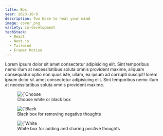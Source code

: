 ```yaml
---
title: Box.
year: 2023-10-9
description: Two boxe to heal your mind
image: cover.png
variety: in-development
techStack:
  - React
  - Next.js
  - Tailwind
  - Framer Motion
---
```


Lorem ipsum dolor sit amet consectetur adipisicing elit. Sint temporibus nemo illum at necessitatibus soluta omnis provident maxime, aliquam consequatur optio non quos iste, ullam, ea ipsum ad corrupti suscipit! lorem ipsum dolor sit amet consectetur adipisicing elit. Sint temporibus nemo illum at necessitatibus soluta omnis provident maxime.

<figure>
    <Image 
        src={`/images/projects/soteria2.png`}
        alt={`Choose white or black box`}
        width={593}
        height={305}
        priority
    />
    <figcaption>Choose white or black box</figcaption>
</figure>

<figure>
    <Image 
        src={`/images/projects/soteria2.png`}
        alt={`Black box for removing negative thoughts`}
        width={593}
        height={305}
        priority
    />
    <figcaption>Black box for removing negative thoughts</figcaption>
</figure>

<figure>
    <Image 
        src={`/images/projects/soteria2.png`}
        alt={`White box for adding and sharing positive thoughts`}
        width={593}
        height={305}
        priority
    />
    <figcaption>White box for adding and sharing positive thoughts</figcaption>
</figure>
